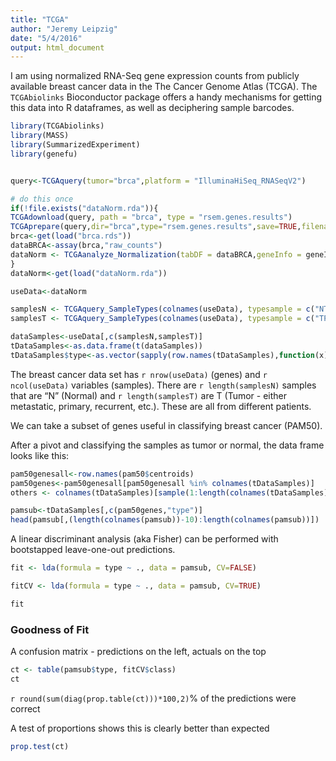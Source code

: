 ```yaml
---
title: "TCGA"
author: "Jeremy Leipzig"
date: "5/4/2016"
output: html_document
---
```


I am using normalized RNA-Seq gene expression counts from publicly available breast cancer data in the The Cancer Genome Atlas (TCGA).
The `TCGAbiolinks` Bioconductor package offers a handy mechanisms for getting this data into R dataframes, as well as deciphering sample barcodes.


```r
library(TCGAbiolinks)
library(MASS)
library(SummarizedExperiment)
library(genefu)


query<-TCGAquery(tumor="brca",platform = "IlluminaHiSeq_RNASeqV2")

# do this once
if(!file.exists("dataNorm.rda")){
TCGAdownload(query, path = "brca", type = "rsem.genes.results")
TCGAprepare(query,dir="brca",type="rsem.genes.results",save=TRUE,filename="brca.rds")
brca<-get(load("brca.rds"))
dataBRCA<-assay(brca,"raw_counts")
dataNorm <- TCGAanalyze_Normalization(tabDF = dataBRCA,geneInfo = geneInfo,method = "geneLength")
}
dataNorm<-get(load("dataNorm.rda"))

useData<-dataNorm

samplesN <- TCGAquery_SampleTypes(colnames(useData), typesample = c("NT","NB","NBC","NBM","NEBV"))
samplesT <- TCGAquery_SampleTypes(colnames(useData), typesample = c("TP","TR","TB","TRBM","TAP","TM","TAM","THOC","TBM"))

dataSamples<-useData[,c(samplesN,samplesT)]
tDataSamples<-as.data.frame(t(dataSamples))
tDataSamples$type<-as.vector(sapply(row.names(tDataSamples),function(x){if(x %in% samplesN){return("normal")}else{return("tumor")}}))

```

The breast cancer data set has `r nrow(useData)` (genes) and `r ncol(useData)` variables (samples). There are `r length(samplesN)` samples that are "N" (Normal) and `r length(samplesT)` are T (Tumor - either metastatic, primary, recurrent, etc.). These are all from different patients.

We can take a subset of genes useful in classifying breast cancer (PAM50).

After a pivot and classifying the samples as tumor or normal, the data frame looks like this:

```r
pam50genesall<-row.names(pam50$centroids)
pam50genes<-pam50genesall[pam50genesall %in% colnames(tDataSamples)]
others <- colnames(tDataSamples)[sample(1:length(colnames(tDataSamples))-1, 50,replace=FALSE)]

pamsub<-tDataSamples[,c(pam50genes,"type")]
head(pamsub[,(length(colnames(pamsub))-10):length(colnames(pamsub))])
```

A linear discriminant analysis (aka Fisher) can be performed with bootstapped leave-one-out predictions.

```r
fit <- lda(formula = type ~ ., data = pamsub, CV=FALSE)

fitCV <- lda(formula = type ~ ., data = pamsub, CV=TRUE)

fit
```


### Goodness of Fit
A confusion matrix - predictions on the left, actuals on the top

```r
ct <- table(pamsub$type, fitCV$class)
ct
```

`r round(sum(diag(prop.table(ct)))*100,2)`% of the predictions were correct

A test of proportions shows this is clearly better than expected
```r
prop.test(ct)
```


